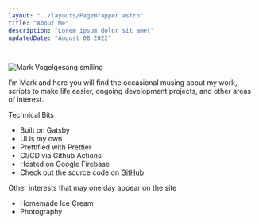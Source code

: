 ```yaml
---
layout: "../layouts/PageWrapper.astro"
title: "About Me"
description: "Lorem ipsum dolor sit amet"
updatedDate: "August 08 2022"

---
```


<div class="about-container">
        <img
          class="about-img"
          src="https://avatars.githubusercontent.com/u/4053083?s=400&u=0f2d415b4df232258bc963a108421d48fe6a408a&v=4"
          alt="Mark Vogelgesang smiling"
        />
        <div class="about-content">
          <p>
            I’m Mark and here you will find the occasional musing about my work,
            scripts to make life easier, ongoing development projects, and other
            areas of interest.
          </p>
          <p class="text-semibold">Technical Bits</p>
          <ul>
            <li>Built on Gatsby</li>
            <li>UI is my own</li>
            <li>Prettified with Prettier</li>
            <li>CI/CD via Github Actions</li>
            <li>Hosted on Google Firebase</li>
            <li>Check out the source code on <a href="https://github.com/mvogelgesang/mark-vogelgesang">GitHub</a></li>
          </ul>
          Other interests that may one day appear on the site
          <ul>
            <li>Homemade Ice Cream</li>
            <li>Photography</li>
          </ul>
        </div>
      </div>